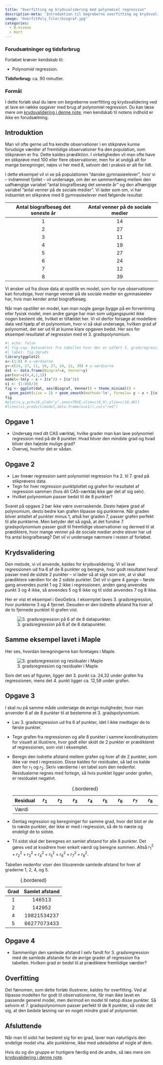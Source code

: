 ```yaml
---
title: "Overfitting og krydsvalidering med polynomiel regression"
description-meta: 'Introduktion til begreberne overfitting og krydsvalidering vha. polynomiel regression. Som eksempel ses på en fiktiv sammenhæng mellem antal biografbesøg og antal venner på de sociale medier.'
image: "OverfitPoly_filer/biograf.jpg"
categories: 
  - B-niveau
  - Kort
---
```



::: {.callout-caution collapse="true" appearance="minimal"}
### Forudsætninger og tidsforbrug
Forløbet kræver kendskab til:

+ Polynomiel regression.


**Tidsforbrug:** ca. 90 minutter.

:::

::: {.purpose}

### Formål

I dette forløb skal du lære om begreberne overfitting og krydsvalidering ved at lave en række opgaver med brug af polynomiel regression. Du kan læse mere om 
[krydsvalidering i denne note](../materialer/krydsvalidering/krydsvalidering.qmd), men kendskab til notens indhold er ikke en forudsætning. 

:::

## Introduktion

Man vil ofte gerne ud fra kendte observationer i en stikprøve kunne forudsige værdier af fremtidige observationer fra den population, som stikprøven er fra. Dette kaldes prædiktion. I virkeligheden vil man ofte have en stikprøve med 100 eller flere observationer, men for at undgå alt for mange beregninger, nøjes vi her med 8, selvom det i praksis er alt for lidt.

I dette eksempel vil vi se på populationen ”danske gymnasieelever”, hvor vi -- indrømmet fjollet -- vil undersøge, om der en sammenhæng mellem den uafhængige variabel ”antal biografbesøg det seneste år” og den afhængige variabel ”antal venner på de sociale medier”. Vi lader som om, vi har indsamlet en stikprøve med 8 gymnasieelever med følgende resultat:

| Antal biografbesøg det seneste år | Antal venner på de sociale medier |
|:------:|:------:|
| $1$ | $14$ |
| $2$ | $27$ |
| $3$ | $11$ |
| $4$ | $19$ |
| $5$ | $27$ |
| $6$ | $24$ |
| $7$ | $12$ |
| $8$ | $39$ |

<!-- $Bio = [1, 2, 3, 4, 5, 6, 7, 8]$ -->
<!-- $Venner = [14, 27, 11, 19, 27, 24, 12, 39]$ -->

Vi ønsker ud fra disse data at opstille en model, som for nye observationer kan forudsige, hvor mange venner på de sociale medier en gymnasieelev har, hvis man kender antal biografbesøg.

Når man opstiller en model, kan man nogle gange bygge på en forventning eller fysisk model, men andre gange har man som udgangspunkt ikke nogen bestemt idé, hvilket er tilfældet her. Vi vil derfor forsøge at modellere data ved hjælp af et polynomium, hvor vi så skal undersøge, hvilken grad af polynomiet, der ser ud til at kunne klare opgaven bedst. Her ses for eksempel resultatet af regression med et 3. gradspolynomium.

<!-- ![3. gradsregression på alle 8 datapunkter.](OverfitPoly_filer/3gradsregression.png){#fig-3grads} -->

```r
#| echo: false
#| fig-cap: Datasættet fra tabellen hvor der er udført 3. gradsregression.
#| label: fig-3grads
library(ggplot2)
x<-(1:8) # x-værdierne
y<-c(14, 27, 11, 19, 27, 24, 12, 39) # y-værdierne
dat <- data.frame(Biograf=x, Venner=y)
par(mar=c(4,4,1,1))
model<-lm(y ~ x + I(x^2) + I(x^3))
x1 <- (1:80)/10
fig <- ggplot(dat, aes(Biograf, Venner)) + theme_minimal() +
  geom_point(size = 2) + geom_smooth(method='lm', formula= y ~ x + I(x^2) + I(x^3), se = FALSE)
fig
#plot(x,y,pch=16,ylab="y",axes=TRUE,xlim=c(0,9),ylim=c(10,40))
#lines(x1,predict(model,data.frame(x=x1)),col="red")
```


::: {.callout-note collapse="false" appearance="minimal"}
## Opgave 1
*	Undersøg med dit CAS værktøj, hvilke grader man kan lave polynomiel regression med på de 8 punkter. Hvad bliver den mindste grad og hvad bliver den højeste mulige grad? 
*	Overvej, hvorfor det er sådan.
:::

::: {.callout-note collapse="false" appearance="minimal"}
## Opgave 2
*	Lav lineær regression samt polynomiel regression fra 2. til 7. grad på stikprøvens data. 
*	Tegn for hver regression punktplottet og grafen for resultatet af regression sammen (hvis dit CAS-værktøj ikke gør det af sig selv).  
*	Hvilket polynomium passer bedst til de 8 punkter?

:::

Svaret på opgave 2 bør ikke være overraskende. Desto højere grad af polynomium, desto bedre kan grafen tilpasse sig punkterne. Når graden bliver antallet af punkter minus 1, altså her graden 7, passer grafen perfekt til alle punkterne. Men betyder det så også, at det fundne 7. gradspolynomium passer godt til fremtidige observationer og dermed til at prædiktere, hvor mange venner på de sociale medier andre elever har ud fra antal biografbesøg? Det vil vi undersøge nærmere i resten af forløbet.

## Krydsvalidering

Den metode, vi vil anvende, kaldes for krydsvalidering. Vi vil lave regressionen ud fra 6 af de 8 punkter og beregne, hvor godt resultatet heraf passer med de sidste 2 punkter – vi lader så at sige som om, at vi skal prædiktere værdien for de 2 sidste punkter. Det vil vi gøre 4 gange – første gang anvendes punkt 1 og 2 ikke i regressionen, anden gang anvendes punkt 3 og 4 ikke, så anvendes 5 og 6 ikke og til sidst anvendes 7 og 8 ikke. 

Her er vist et eksempel i GeoGebra. I eksemplet laves 3. gradsregression, hvor punkterne 3 og 4 fjernet. Desuden er den lodrette afstand fra hver af de to fjernede punktet til grafen vist. 

![3. gradsregression på 6 af de 8  datapunkter.](OverfitPoly_filer/3grads6af8GeoGebra.png){#fig-3grads6af8}

::: {.callout-note collapse="true" appearance="minimal"}
## Samme eksempel lavet i Maple
Her ses, hvordan beregningerne kan foretages i Maple.

![3. gradsregression og residualer i Maple](OverfitPoly_filer/3gradsregression6af8.png){#fig-3grads6af8}

:::

Som det ses af figuren, ligger det 3. punkt ca. 24,32 under grafen fra regressionen, mens det 4. punkt ligger ca. 12,58 under grafen. 

::: {.callout-note collapse="false" appearance="minimal"}
## Opgave 3
I skal nu på samme måde undersøge de øvrige muligheder, hvor man anvender 6 af de 8 punkter til at bestemme et 3. gradspolynomium.

*	Lav 3. gradsregression ud fra 6 af punkter, idet I ikke medtager de to første punkter.
*	Tegn grafen fra regressionen og alle 8 punkter i samme koordinatsystem for visuelt at illustrere, hvor godt eller skidt de 2 punkter er prædikteret af regressionen, som vist i eksemplet.
*	Beregn den lodrette afstand mellem grafen og hver af de 2 punkter, som ikke var med i regression. Disse kaldes for residualer, så lad os kalde dem for $r_1$ og $r_2$. Skriv værdierne i en tabel som den nedenfor. Residualerne regnes med fortegn, så hvis punktet ligger under grafen, er residualet negativt.

    | Residual	| $r_1$ |	$r_2$ |	$r_3$ |	$r_4$ |	$r_5$ |	$r_6$ |	$r_7$ |	$r_8$ |
    |:---|:---:|:---:|:---:|:---:|:---:|:---:|:---:|:---:|
    | Værdi | | | | | | | | |
    : {.bordered}

*	Gentag regression og beregninger for samme grad, hvor det blot er de to næste punkter, der ikke er med i regression, så de to næste og endeligt de to sidste.
*	Til sidst skal der beregnes en samlet afstand for alle 8 punkter. Det gøres ved at kvadrere hver enkelt værdi og beregne summen. Altså ${r_1}^2+{r_2}^2+ {r_3}^2+{r_4}^2+{r_5}^2+{r_6}^2+{r_7}^2+{r_8}^2$. 
:::

Tabellen nedenfor viser den tilsvarende samlede afstand for hver af graderne 1, 2, 4, og 5.

| Grad | Samlet afstand |
|:---:|:---:|
| 1 | 146513 |
| 2 | 142952 |
| 4 | 19821534237 |
| 5 | 66277073433|
: {.bordered}

::: {.callout-note collapse="false" appearance="minimal"}
## Opgave 4
*	Sammenlign den samlede afstand I selv fandt for 3. gradsregression med de samlede afstande for de øvrige grader af regression fra tabellen. Hvilken grad er bedst til at prædiktere fremtidige værdier?
:::

## Overfitting

Det fænomen, som dette forløb illustrerer, kaldes for overfitting. Ved at tilpasse modellen for godt til observationerne, får man ikke lavet en passende generel model, men derimod en model til netop disse punkter. Så selvom et 7. gradspolynomium passer perfekt til de 8 punkter, så viste det sig, at den bedste løsning var en noget mindre grad af polynomiet.

## Afsluttende
Når man til sidst har bestemt sig for en grad, laver man naturligvis den endelige model vha. alle punkterne, ikke med udeladelse af nogle af dem.

Hvis du og din gruppe er hurtigere færdig end de andre, så læs mere om [krydsvalidering i denne note](../materialer/krydsvalidering/krydsvalidering.qmd).